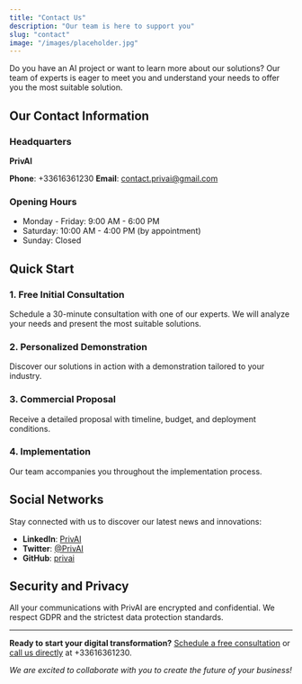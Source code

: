 ```yaml
---
title: "Contact Us"
description: "Our team is here to support you"
slug: "contact"
image: "/images/placeholder.jpg"
---
```


Do you have an AI project or want to learn more about our solutions? Our team of experts is eager to meet you and understand your needs to offer you the most suitable solution.

## Our Contact Information

### Headquarters
**PrivAI**

**Phone**: +33616361230
**Email**: contact.privai@gmail.com

### Opening Hours
- Monday - Friday: 9:00 AM - 6:00 PM  
- Saturday: 10:00 AM - 4:00 PM (by appointment)  
- Sunday: Closed  


## Quick Start

### 1. Free Initial Consultation
Schedule a 30-minute consultation with one of our experts. We will analyze your needs and present the most suitable solutions.

### 2. Personalized Demonstration
Discover our solutions in action with a demonstration tailored to your industry.

### 3. Commercial Proposal
Receive a detailed proposal with timeline, budget, and deployment conditions.

### 4. Implementation
Our team accompanies you throughout the implementation process.


## Social Networks

Stay connected with us to discover our latest news and innovations:

- **LinkedIn**: [PrivAI](https://linkedin.com/company/privai)
- **Twitter**: [@PrivAI](https://twitter.com/PrivAI)
- **GitHub**: [privai](https://github.com/privai)

## Security and Privacy

All your communications with PrivAI are encrypted and confidential. We respect GDPR and the strictest data protection standards.


---

**Ready to start your digital transformation?**
[Schedule a free consultation](#) or [call us directly](#) at +33616361230.

*We are excited to collaborate with you to create the future of your business!*
